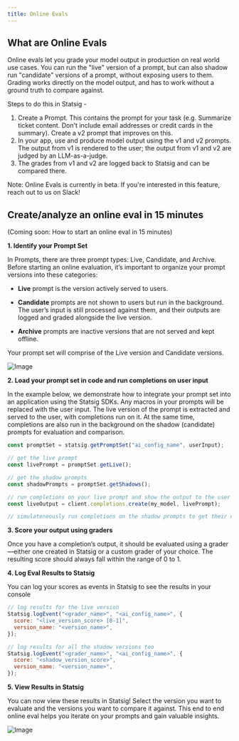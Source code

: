 ```yaml
---
title: Online Evals
---
```

## What are Online Evals
Online evals let you grade your model output in production on real world use cases. You can run the "live" version of a prompt, but can also shadow run "candidate" versions of a prompt, without exposing users to them. Grading works directly on the model output, and has to work without a ground truth to compare against. 

Steps to do this in Statsig - 
1. Create a Prompt. This contains the prompt for your task (e.g. Summarize ticket content. Don't include email addresses or credit cards in the summary). Create a v2 prompt that improves on this.
2. In your app, use and produce model output using the v1 and v2 prompts. The output from v1 is rendered to the user; the output from v1 and v2 are judged by an LLM-as-a-judge. 
3. The grades from  v1 and v2 are logged back to Statsig and can be compared there. 

Note: Online Evals is currently in beta. If you're interested in this feature, reach out to us on Slack!


## Create/analyze an online eval in 15 minutes

<Note>
(Coming soon: How to start an online eval in 15 minutes)
</Note>

**1. Identify your Prompt Set**

In Prompts, there are three prompt types: Live, Candidate, and Archive. Before starting an online evaluation, it’s important to organize your prompt versions into these categories:

- **Live** prompt is the version actively served to users.

- **Candidate** prompts are not shown to users but run in the background. The user’s input is still processed against them, and their outputs are logged and graded alongside the live version.

- **Archive** prompts are inactive versions that are not served and kept offline.

Your prompt set will comprise of the Live version and Candidate versions.

![Image](/images/ai/version-types.png)

**2. Load your prompt set in code and run completions on user input**

In the example below, we demonstrate how to integrate your prompt set into an application using the Statsig SDKs. Any macros in your prompts will be replaced with the user input. The live version of the prompt is extracted and served to the user, with completions run on it. At the same time, completions are also run in the background on the shadow (candidate) prompts for evaluation and comparison.

```js
const promptSet = statsig.getPromptSet("ai_config_name", userInput);

// get the live prompt
const livePrompt = promptSet.getLive();

// get the shadow prompts
const shadowPrompts = promptSet.getShadows();

// run completions on your live prompt and show the output to the user
const liveOutput = client.completions.create(my_model, livePrompt);

// simulateneously run completions on the shadow prompts to get their output
```

**3. Score your output using graders**

Once you have a completion’s output, it should be evaluated using a grader—either one created in Statsig or a custom grader of your choice. The resulting score should always fall within the range of 0 to 1.

**4. Log Eval Results to Statsig**

You can log your scores as events in Statsig to see the results in your console

```js
// log results for the live version
Statsig.logEvent("<grader_name>", "<ai_config_name>", {
  score: "<live_version_score> [0-1]",
  version_name: "<version_name>",
});

// log results for all the shadow versions too
Statsig.logEvent("<grader_name>", "<ai_config_name>", {
  score: "<shadow_version_score>",
  version_name: "<version_name>",
});
```

**5. View Results in Statsig**

You can now view these results in Statsig! Select the version you want to evaluate and the versions you want to compare it against. This end to end online eval helps you iterate on your prompts and gain valuable insights.

![Image](/images/ai/online-results.png)
